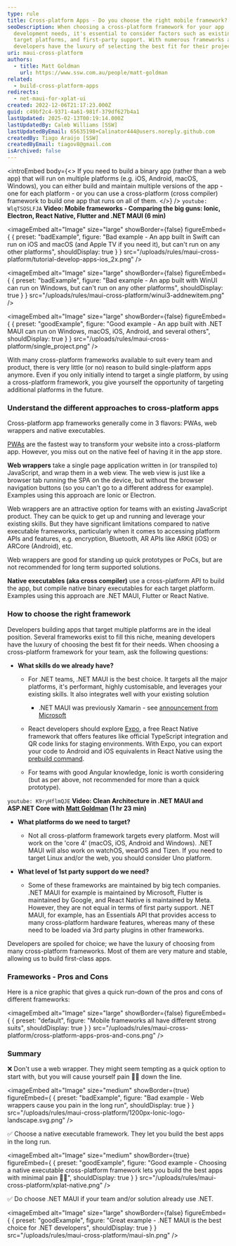 ```yaml
---
type: rule
title: Cross-platform Apps - Do you choose the right mobile framework?
seoDescription: When choosing a cross-platform framework for your app
  development needs, it's essential to consider factors such as existing skills,
  target platforms, and first-party support. With numerous frameworks available,
  developers have the luxury of selecting the best fit for their projects.
uri: maui-cross-platform
authors:
  - title: Matt Goldman
    url: https://www.ssw.com.au/people/matt-goldman
related:
  - build-cross-platform-apps
redirects:
  - net-maui-for-xplat-ui
created: 2022-12-06T21:17:23.000Z
guid: c49bf2c4-9371-4a61-981f-379df627b4a1
lastUpdated: 2025-02-13T00:19:14.000Z
lastUpdatedBy: Caleb Williams [SSW]
lastUpdatedByEmail: 65635198+Calinator444@users.noreply.github.com
createdBy: Tiago Araújo [SSW]
createdByEmail: tiagov8@gmail.com
isArchived: false
---
```

<introEmbed
  body={<>
If you need to build a binary app (rather than a web app) that will run on multiple platforms (e.g. iOS, Android, macOS, Windows), you can either build and maintain multiple versions of the app - one for each platform - or you can use a cross-platform (cross compiler) framework to build one app that runs on all of them.
  </>}
/>
`youtube: WlqTSOSLFJA`
**Video: Mobile frameworks - Comparing the big guns: Ionic, Electron, React Native, Flutter and .NET MAUI (6 min)**

<imageEmbed
  alt="Image"
  size="large"
  showBorder={false}
  figureEmbed={ {
    preset: "badExample",
    figure: "Bad example - An app built in Swift can run on iOS and macOS (and Apple TV if you need it), but can't run on any other platforms",
    shouldDisplay: true
  } }
  src="/uploads/rules/maui-cross-platform/tutorial-develop-apps-ios_2x.png"
/>


<imageEmbed
  alt="Image"
  size="large"
  showBorder={false}
  figureEmbed={ {
    preset: "badExample",
    figure: "Bad example - An app built with WinUI can run on Windows, but can't run on any other platforms",
    shouldDisplay: true
  } }
  src="/uploads/rules/maui-cross-platform/winui3-addnewitem.png"
/>


<imageEmbed
  alt="Image"
  size="large"
  showBorder={false}
  figureEmbed={ {
    preset: "goodExample",
    figure: "Good example - An app built with .NET MAUI can run on Windows, macOS, iOS, Android, and several others",
    shouldDisplay: true
  } }
  src="/uploads/rules/maui-cross-platform/single_project.png"
/>


With many cross-platform frameworks available to suit every team and product, there is very little (or no) reason to build single-platform apps anymore. Even if you only initially intend to target a single platform, by using a cross-platform framework, you give yourself the opportunity of targeting additional platforms in the future.

### Understand the different approaches to cross-platform apps

Cross-platform app frameworks generally come in 3 flavors: PWAs, web wrappers and native executables.

[PWAs](/progressive-web-app) are the fastest way to transform your website into a cross-platform app. However, you miss out on the native feel of having it in the app store.

**Web wrappers** take a single page application written in (or transpiled to) JavaScript, and wrap them in a web view. The web view is just like a browser tab running the SPA on the device, but without the browser navigation buttons (so you can't go to a different address for example). Examples using this approach are Ionic or Electron.

Web wrappers are an attractive option for teams with an existing JavaScript product. They can be quick to get up and running and leverage your existing skills. But they have significant limitations compared to native executable frameworks, particularly when it comes to accessing platform APIs and features, e.g. encryption, Bluetooth, AR APIs like ARKit (iOS) or ARCore (Android), etc.

Web wrappers are good for standing up quick prototypes or PoCs, but are not recommended for long term supported solutions.

**Native executables (aka cross compiler)** use a cross-platform API to build the app, but compile native binary executables for each target platform. Examples using this approach are .NET MAUI, Flutter or React Native.

### How to choose the right framework

Developers building apps that target multiple platforms are in the ideal position. Several frameworks exist to fill this niche, meaning developers have the luxury of choosing the best fit for their needs. When choosing a cross-platform framework for your team, ask the following questions:

* **What skills do we already have?**

  * For .NET teams, .NET MAUI is the best choice. It targets all the major platforms, it's performant, highly customisable, and leverages your existing skills. It also integrates well with your existing solution
    * .NET MAUI was previously Xamarin - see [announcement from Microsoft](https://dotnet.microsoft.com/en-us/platform/support/policy/xamarin)

  * React developers should explore [Expo](https://docs.expo.dev/), a free React Native framework that offers features like official TypeScript integration and QR code links for staging environments.
    With Expo, you can export your code to Android and iOS equivalents in React Native using the [prebuild command](https://docs.expo.dev/workflow/continuous-native-generation/#usage).
  * For teams with good Angular knowledge, Ionic is worth considering (but as per above, not recommended for more than a quick prototype).

`youtube: K9ryHflmQJE`
**Video: Clean Architecture in .NET MAUI and ASP.NET Core with [Matt Goldman](https://www.ssw.com.au/people/matt-goldman) (1 hr 23 min)**

* **What platforms do we need to target?**
  * Not all cross-platform framework targets every platform. Most will work on the 'core 4' (macOS, iOS, Android and Windows). .NET MAUI will also work on watchOS, wearOS and Tizen. If you need to target Linux and/or the web, you should consider Uno platform.


* **What level of 1st party support do we need?**

  * Some of these frameworks are maintained by big tech companies. .NET MAUI for example is maintained by Microsoft, Flutter is maintained by Google, and React Native is maintained by Meta. However, they are not equal in terms of first party support. .NET MAUI, for example, has an Essentials API that provides access to many cross-platform hardware features, whereas many of these need to be loaded via 3rd party plugins in other frameworks.

Developers are spoiled for choice; we have the luxury of choosing from many cross-platform frameworks. Most of them are very mature and stable, allowing us to build first-class apps.

### Frameworks - Pros and Cons

Here is a nice graphic that gives a quick run-down of the pros and cons of different frameworks:


<imageEmbed
  alt="Image"
  size="large"
  showBorder={false}
  figureEmbed={ {
    preset: "default",
    figure: "Mobile frameworks all have different strong suits",
    shouldDisplay: true
  } }
  src="/uploads/rules/maui-cross-platform/cross-platform-apps-pros-and-cons.png"
/>


### Summary

❌ Don't use a web wrapper. They might seem tempting as a quick option to start with, but you will cause yourself pain 👎🏻 down the line.

<imageEmbed
  alt="Image"
  size="medium"
  showBorder={true}
  figureEmbed={ {
    preset: "badExample",
    figure: "Bad example - Web wrappers cause you pain in the long run",
    shouldDisplay: true
  } }
  src="/uploads/rules/maui-cross-platform/1200px-Ionic-logo-landscape.svg.png"
/>


✅ Choose a native executable framework. They let you build the best apps in the long run.

<imageEmbed
  alt="Image"
  size="medium"
  showBorder={true}
  figureEmbed={ {
    preset: "goodExample",
    figure: "Good example - Choosing a native executable cross-platform framework lets you build the best apps with minimal pain 👍🏻",
    shouldDisplay: true
  } }
  src="/uploads/rules/maui-cross-platform/xplat-native.png"
/>


✅ Do choose .NET MAUI if your team and/or solution already use .NET.

<imageEmbed
  alt="Image"
  size="large"
  showBorder={false}
  figureEmbed={ {
    preset: "goodExample",
    figure: "Great example - .NET MAUI is the best choice for .NET developers",
    shouldDisplay: true
  } }
  src="/uploads/rules/maui-cross-platform/maui-sln.png"
/>
